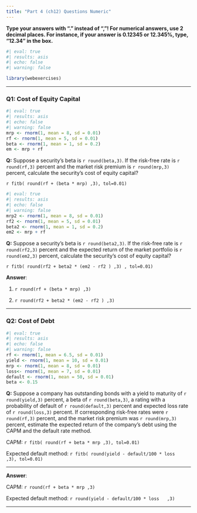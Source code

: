 ```yaml
---
title: "Part 4 (ch12) Questions Numeric"
---
```


::: {.callout-important}
**Type your answers with "." instead of ","! For numerical answers, use 2 decimal places. For instance, if your answer is 0.12345 or 12.345%, type, "12.34" in the box.**
:::



```r
#| eval: true
#| results: asis
#| echo: false
#| warning: false

library(webexercises)

```




___ 

### Q1: Cost of Equity Capital

```r
#| eval: true
#| results: asis
#| echo: false
#| warning: false
mrp <- rnorm(1, mean = 8, sd = 0.01)
rf <- rnorm(1, mean = 5, sd = 0.01)
beta <- rnorm(1, mean = 1, sd = 0.2)
em <- mrp + rf
```

**Q:** Suppose a security's beta is `r round(beta,3)`. If the risk-free rate is `r round(rf,3)` percent and the market risk premium is `r round(mrp,3)` percent, calculate the security's cost of equity capital? 

`r fitb( round(rf + (beta * mrp) ,3), tol=0.01)`

```r
#| eval: true
#| results: asis
#| echo: false
#| warning: false
mrp2 <- rnorm(1, mean = 8, sd = 0.01)
rf2 <- rnorm(1, mean = 5, sd = 0.01)
beta2 <- rnorm(1, mean = 1, sd = 0.2)
em2 <- mrp + rf
```

**Q:** Suppose a security's beta is `r round(beta2,3)`. If the risk-free rate is `r round(rf2,3)` percent and the expected return of the market portfolio is `r round(em2,3)` percent, calculate the security's cost of equity capital? 

`r fitb( round(rf2 + beta2 * (em2 - rf2 ) ,3) , tol=0.01)`




**Answer**:

1) `r round(rf + (beta * mrp) ,3)`

2) `r round(rf2 + beta2 * (em2 - rf2 ) ,3)`


___


### Q2: Cost of Debt 

```r
#| eval: true
#| results: asis
#| echo: false
#| warning: false
rf <- rnorm(1, mean = 6.5, sd = 0.01)
yield <- rnorm(1, mean = 10, sd = 0.01)
mrp <- rnorm(1, mean = 8, sd = 0.01)
loss<- rnorm(1, mean = 7, sd = 0.01)
default <- rnorm(1, mean = 50, sd = 0.01)
beta <- 0.15
```

**Q:** Suppose a company has outstanding bonds with a yield to maturity of `r round(yield,3)` percent, a beta of `r round(beta,3)`, a rating with a probability of default of `r round(default,3)` percent and expected loss rate of `r round(loss,3)` percent. If corresponding risk-free rates were `r round(rf,3)` percent, and the market risk premium was `r round(mrp,3)` percent, estimate the expected return of the company's debt using the CAPM and the default rate method.

CAPM: `r fitb( round(rf + beta * mrp ,3), tol=0.01)`

Expected default method: `r fitb( round(yield - default/100 * loss   ,3), tol=0.01)`

___



**Answer**:

CAPM: `r round(rf + beta * mrp ,3)`

Expected default method: `r round(yield - default/100 * loss   ,3)`










___


<script src="https://giscus.app/client.js"
        data-repo="henriquecastror/EF_permanent"
        data-repo-id="R_kgDOLMIejg"
        data-category="General"
        data-category-id="DIC_kwDOLMIejs4Cc1yS"
        data-mapping="number"
        data-term="8"
        data-reactions-enabled="1"
        data-emit-metadata="0"
        data-input-position="bottom"
        data-theme="light"
        data-lang="en"
        crossorigin="anonymous"
        async>
</script>

